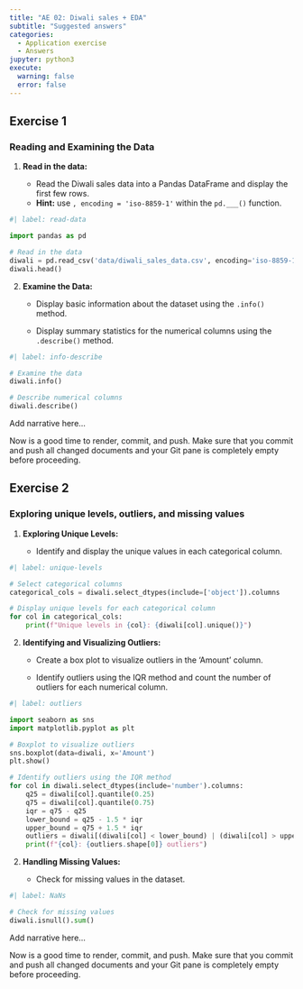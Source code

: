 ```yaml
---
title: "AE 02: Diwali sales + EDA"
subtitle: "Suggested answers"
categories: 
  - Application exercise
  - Answers
jupyter: python3
execute: 
  warning: false
  error: false
---
```


## Exercise 1

### Reading and Examining the Data

1.  **Read in the data:**

    -   Read the Diwali sales data into a Pandas DataFrame and display the first few rows.
    -   **Hint:** use `, encoding = 'iso-8859-1'` within the `pd.___()` function.

```python
#| label: read-data

import pandas as pd

# Read in the data
diwali = pd.read_csv('data/diwali_sales_data.csv', encoding='iso-8859-1')
diwali.head()
```

2.  **Examine the Data:**
    -   Display basic information about the dataset using the `.info()` method.

    -   Display summary statistics for the numerical columns using the `.describe()` method.

```python
#| label: info-describe

# Examine the data
diwali.info()

# Describe numerical columns
diwali.describe()
```

Add narrative here...

::: callout-important
Now is a good time to render, commit, and push.
Make sure that you commit and push all changed documents and your Git pane is completely empty before proceeding.
:::

## Exercise 2

### Exploring unique levels, outliers, and missing values

1.  **Exploring Unique Levels:**

    -   Identify and display the unique values in each categorical column.

```python
#| label: unique-levels

# Select categorical columns
categorical_cols = diwali.select_dtypes(include=['object']).columns

# Display unique levels for each categorical column
for col in categorical_cols:
    print(f"Unique levels in {col}: {diwali[col].unique()}")
```

2.  **Identifying and Visualizing Outliers:**

    -   Create a box plot to visualize outliers in the 'Amount' column.

    -   Identify outliers using the IQR method and count the number of outliers for each numerical column.

```python
#| label: outliers

import seaborn as sns
import matplotlib.pyplot as plt

# Boxplot to visualize outliers
sns.boxplot(data=diwali, x='Amount')
plt.show()

# Identify outliers using the IQR method
for col in diwali.select_dtypes(include='number').columns:
    q25 = diwali[col].quantile(0.25)
    q75 = diwali[col].quantile(0.75)
    iqr = q75 - q25
    lower_bound = q25 - 1.5 * iqr
    upper_bound = q75 + 1.5 * iqr
    outliers = diwali[(diwali[col] < lower_bound) | (diwali[col] > upper_bound)]
    print(f"{col}: {outliers.shape[0]} outliers")
```

2.  **Handling Missing Values:**

    -   Check for missing values in the dataset.

```python
#| label: NaNs

# Check for missing values
diwali.isnull().sum()
```

Add narrative here...

::: callout-important
Now is a good time to render, commit, and push.
Make sure that you commit and push all changed documents and your Git pane is completely empty before proceeding.
:::
